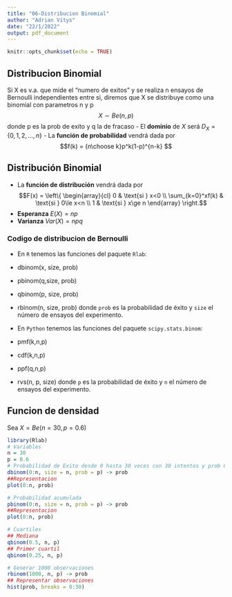 ```yaml
---
title: "06-Distribucion Binomial"
author: "Adrian Vitys"
date: "22/1/2022"
output: pdf_document
---
```


```r
knitr::opts_chunk$set(echo = TRUE)
```

## Distribucion Binomial
Si X es v.a. que mide el "numero de exitos" y se realiza n ensayos de Bernoulli independientes entre si, diremos que X se distribuye como una binomial con parametros n y p
$$X \sim Be(n,p)$$
donde p es la prob de exito y q la de fracaso
- El **dominio** de $X$ será $D_X = \{0,1,2,\dots,n\}$
- La **función de probabilidad** vendrá dada por $$f(k) = {n\choose k}p^k(1-p)^{n-k} $$

## Distribución Binomial

- La **función de distribución** vendrá dada por $$F(x) = \left\{
\begin{array}{cl}
     0 & \text{si } x<0 
  \\ \sum_{k=0}^xf(k) & \text{si } 0\le x<n
  \\ 1 & \text{si } x\ge n
\end{array}
\right.$$
- **Esperanza** $E(X) = np$
- **Varianza** $Var(X) = npq$

### Codigo de distribucion de Bernoulli
- En `R` tenemos las funciones del paquete `Rlab`: 
- dbinom(x, size, prob)
- pbinom(q,size, prob)
- qbinom(p, size, prob)
- rbinom(n, size, prob) 
donde `prob` es la probabilidad de éxito y `size` el número de ensayos del experimento.

- En `Python` tenemos las funciones del paquete `scipy.stats.binom`:
- pmf(k,n,p)
- cdf(k,n,p)
- ppf(q,n,p)
- rvs(n, p, size)
donde `p` es la probabilidad de éxito y `n` el número de ensayos del experimento.


## Funcion de densidad
Sea $X = Be(n = 30, p=0.6)$

```r
library(Rlab)
# Variables
n = 30
p = 0.6
# Probabilidad de Exito desde 0 hasta 30 veces con 30 intentos y prob 60%
dbinom(0:n, size = n, prob = p) -> prob
##Representacion
plot(0:n, prob)

# Probabilidad acumulada
pbinom(0:n, size = n, prob = p) -> prob
##Representacion
plot(0:n, prob)

# Cuartiles
## Mediana
qbinom(0.5, n, p)
## Primer cuartil
qbinom(0.25, n, p)

# Generar 1000 observaciones
rbinom(1000, n, p) -> prob
## Representar observaciones
hist(prob, breaks = 0:30)
```
